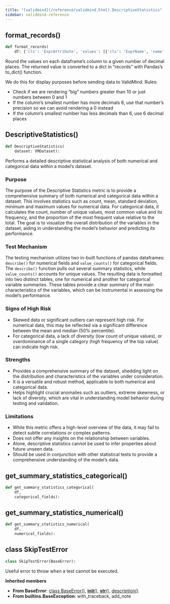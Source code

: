 ```yaml
---
title: "[validmind](/reference/validmind.html).DescriptiveStatistics"
sidebar: validmind-reference
---
```


## format_records<span class='muted'>()</span>

<!-- module.qmd.jinja2 - module level function alias -->

```python
def format_records(
    df: {'cls': 'ExprAttribute', 'values': [{'cls': 'ExprName', 'name': 'pd'}, {'cls': 'ExprName', 'name': 'DataFrame'}]}) -> {'cls': 'ExprSubscript', 'left': {'cls': 'ExprName', 'name': 'List'}, 'slice': {'cls': 'ExprSubscript', 'left': {'cls': 'ExprName', 'name': 'Dict'}, 'slice': {'cls': 'ExprTuple', 'elements': [{'cls': 'ExprName', 'name': 'str'}, {'cls': 'ExprName', 'name': 'Any'}], 'implicit': True}}}:
```

Round the values on each dataframe's column to a given number of decimal places. The returned value is converted to a dict in "records" with Pandas's to_dict() function.

We do this for display purposes before sending data to ValidMind. Rules:

- Check if we are rendering "big" numbers greater than 10 or just numbers between 0 and 1
- If the column's smallest number has more decimals 6, use that number's precision so we can avoid rendering a 0 instead
- If the column's smallest number has less decimals than 6, use 6 decimal places

## DescriptiveStatistics[()]{.muted}

<!-- function.qmd.jinja2 - function signature -->

```python
def DescriptiveStatistics(
    dataset: VMDataset):
```

Performs a detailed descriptive statistical analysis of both numerical and categorical data within a model's dataset.

### Purpose

The purpose of the Descriptive Statistics metric is to provide a comprehensive summary of both numerical and categorical data within a dataset. This involves statistics such as count, mean, standard deviation, minimum and maximum values for numerical data. For categorical data, it calculates the count, number of unique values, most common value and its frequency, and the proportion of the most frequent value relative to the total. The goal is to visualize the overall distribution of the variables in the dataset, aiding in understanding the model's behavior and predicting its performance.

### Test Mechanism

The testing mechanism utilizes two in-built functions of pandas dataframes: `describe()` for numerical fields and `value_counts()` for categorical fields. The `describe()` function pulls out several summary statistics, while `value_counts()` accounts for unique values. The resulting data is formatted into two distinct tables, one for numerical and another for categorical variable summaries. These tables provide a clear summary of the main characteristics of the variables, which can be instrumental in assessing the model's performance.

### Signs of High Risk

- Skewed data or significant outliers can represent high risk. For numerical data, this may be reflected via a significant difference between the mean and median (50% percentile).
- For categorical data, a lack of diversity (low count of unique values), or overdominance of a single category (high frequency of the top value) can indicate high risk.

### Strengths

- Provides a comprehensive summary of the dataset, shedding light on the distribution and characteristics of the variables under consideration.
- It is a versatile and robust method, applicable to both numerical and categorical data.
- Helps highlight crucial anomalies such as outliers, extreme skewness, or lack of diversity, which are vital in understanding model behavior during testing and validation.

### Limitations

- While this metric offers a high-level overview of the data, it may fail to detect subtle correlations or complex patterns.
- Does not offer any insights on the relationship between variables.
- Alone, descriptive statistics cannot be used to infer properties about future unseen data.
- Should be used in conjunction with other statistical tests to provide a comprehensive understanding of the model's data.

## get_summary_statistics_categorical[()]{.muted}

<!-- function.qmd.jinja2 - function signature -->

```python
def get_summary_statistics_categorical(
    df,
    categorical_fields):
```

## get_summary_statistics_numerical[()]{.muted}

<!-- function.qmd.jinja2 - function signature -->

```python
def get_summary_statistics_numerical(
    df,
    numerical_fields):
```

## [class]{.muted} SkipTestError

<!-- class.qmd.jinja2 - class definition -->

```python
class SkipTestError(BaseError):
```

Useful error to throw when a test cannot be executed.

**Inherited members**

- **From BaseError**: [class BaseError[()]{.muted}](#class-baseerror), [__init__[()]{.muted}](#__init__), [__str__[()]{.muted}](#__str__), [description[()]{.muted}](#description)
- **From builtins.BaseException**: with_traceback, add_note
